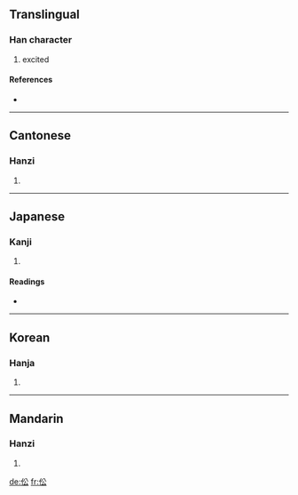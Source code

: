 ==Translingual==

===Han character===
{{Han char|rn=9|rad=人|as=04|sn=6|four=2823<sub>2</sub>|canj=人金戈 (OCI)}}

# excited

====References====
* {{Han ref|kx=0095.030|dkj=00421|dj=0201.050|hdz=10124.130|uh=4F00|ud=20224|bh=C9B1|bd=51633}}

----

==Cantonese==

===Hanzi===
{{yue-hanzi|jyut=|y=jung1}}

# {{defn|Cantonese|sort=人04}}

----

==Japanese==

===Kanji===
{{ja-kanji|grade=|rs=人04}}

# {{defn|Japanese|sort=人04}}

====Readings====
* {{ja-readings|on=[[しょう]] (shō), [[しゅ]] (sfu)|kun=[[おおやけ]] (ooyake), [[おそれる]] (osoreru)}}

----

==Korean==

===Hanja===
{{ko-hanja|hangeul=종|rv=jong|mr=chong}}

# {{defn|Korean|sort=人04}}

----

==Mandarin==

===Hanzi===
{{cmn-hanzi|pin=[[qí]] ([[qi2]]), [[zhōng]] ([[zhong1]])|wg=ch'i<sup>2</sup>, chung<sup>1</sup>}}

# {{defn|Mandarin|sort=人04}}

[[de:伀]]
[[fr:伀]]